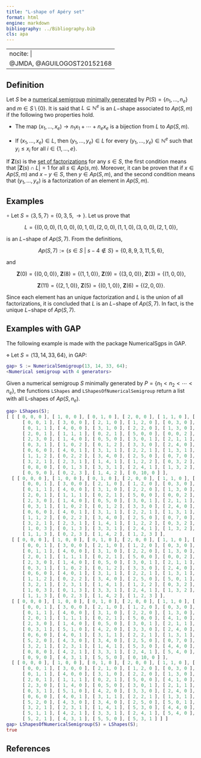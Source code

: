 ```yaml
---
title: "L-shape of Apéry set"
format: html
engine: markdown
bibliography: ../Bibliography.bib
cls: apa
---
```


---
nocite: |
  @JMDA, @AGUILOGOST20152168
---

<!-- vertices_L_shape  -->

## Definition

Let $S$ be a [numerical semigroup](Numerical-semigroup.qmd) [minimally generated](Minimal-set-of-generators.qmd) by $P(S) = \{n_1, \ldots, n_e\}$ and $m \in S \setminus \{0\}$. It is said that $L \subseteq \mathbb{N}^e$ is an $L-$shape associated to $Ap(S,m)$ if the following two properties hold.

-   The map $(x_1, \ldots, x_e) \to n_1x_1 + \cdots + n_e x_e$ is a bijection from $L$ to $Ap(S,m)$.

-   If $(x_1, \ldots, x_e) \in L$, then $(y_1, \ldots, y_e) \in L$ for every $(y_1, \ldots, y_e) \in \mathbb{N}^e$ such that $y_i \le x_i$ for all $i \in \{1, \ldots, e\}$.

If $\mathbf{Z}(s)$ is the [set of factorizations](../Presentations-NS/Set-of-factorizations.qmd) for any $s \in S$, the first condition means that $|\mathbf{Z}(s) \cap L| = 1$ for all $s \in Ap(s,m)$. Moreover, it can be proven that if $x \in Ap(S,m)$ and $x - y \in S$, then $y \in Ap(S,m)$, and the second condition means that $(y_1, \ldots, y_e)$ is a factorization of an element in $Ap(S,m)$.

## Examples

$\circ$ Let $S = \langle 3, 5, 7 \rangle = \{0, 3, 5, \rightarrow \}$. Let us prove that

$$
L = \{ (0, 0, 0), (1, 0, 0), (0, 1, 0), (2, 0, 0), (1, 1, 0), (3, 0, 0), (2, 1, 0)  \},
$$

is an $L-$shape of $Ap(S,7)$. From the definitions,

$$
Ap(S, 7) := \{s \in S ~ | ~ s - 4 \not \in S\} = \{0, 8, 9, 3, 11, 5, 6 \},
$$

and

$$
\mathbf{Z}(0) = \{(0,0,0)\}, ~ \mathbf{Z}(8) = \{(1,1,0)\}, ~ \mathbf{Z}(9) = \{(3,0,0)\}, ~ \mathbf{Z}(3) = \{(1,0,0)\},
$$

$$
\mathbf{Z}(11) = \{(2,1,0)\}, ~ \mathbf{Z}(5) = \{(0,1,0)\}, ~ \mathbf{Z}(6) = \{(2,0,0)\}.
$$

Since each element has an unique factorization and $L$ is the union of all factorizations, it is concluded that $L$ is an $L-$shape of $Ap(S,7)$. In fact, is the unique $L-$shape of $Ap(S,7)$.

## Examples with GAP

The following example is made with the package NumericalSgps in GAP.

$\diamond$ Let $S = \langle 13, 14, 33, 64 \rangle$, in GAP:

``` gap
gap> S := NumericalSemigroup(13, 14, 33, 64);
<Numerical semigroup with 4 generators>
```

Given a numerical semigroup $S$ minimally generated by $P = \{n_1 < n_2 < \cdots < n_e\}$, the functions `LShapes` and `LShapesOfNumericalSemigroup` return a list with all L-shapes of $Ap(S, n_e)$.

``` gap
gap> LShapes(S);
[ [ [ 0, 0, 0 ], [ 1, 0, 0 ], [ 0, 1, 0 ], [ 2, 0, 0 ], [ 1, 1, 0 ], [ 0, 2, 0 ],
      [ 0, 0, 1 ], [ 3, 0, 0 ], [ 2, 1, 0 ], [ 1, 2, 0 ], [ 0, 3, 0 ], [ 1, 0, 1 ],
      [ 0, 1, 1 ], [ 4, 0, 0 ], [ 3, 1, 0 ], [ 2, 2, 0 ], [ 1, 3, 0 ], [ 0, 4, 0 ],
      [ 2, 0, 1 ], [ 1, 1, 1 ], [ 0, 2, 1 ], [ 5, 0, 0 ], [ 0, 0, 2 ], [ 3, 2, 0 ],
      [ 2, 3, 0 ], [ 1, 4, 0 ], [ 0, 5, 0 ], [ 3, 0, 1 ], [ 2, 1, 1 ], [ 1, 2, 1 ],
      [ 0, 3, 1 ], [ 1, 0, 2 ], [ 0, 1, 2 ], [ 3, 3, 0 ], [ 2, 4, 0 ], [ 1, 5, 0 ],
      [ 0, 6, 0 ], [ 4, 0, 1 ], [ 3, 1, 1 ], [ 2, 2, 1 ], [ 1, 3, 1 ], [ 0, 4, 1 ],
      [ 1, 1, 2 ], [ 0, 2, 2 ], [ 3, 4, 0 ], [ 2, 5, 0 ], [ 0, 7, 0 ], [ 0, 0, 3 ],
      [ 3, 2, 1 ], [ 2, 3, 1 ], [ 1, 4, 1 ], [ 1, 2, 2 ], [ 0, 3, 2 ], [ 3, 5, 0 ],
      [ 0, 8, 0 ], [ 0, 1, 3 ], [ 3, 3, 1 ], [ 2, 4, 1 ], [ 1, 3, 2 ], [ 0, 4, 2 ],
      [ 0, 9, 0 ], [ 0, 2, 3 ], [ 1, 4, 2 ], [ 0, 10, 0 ] ],
  [ [ 0, 0, 0 ], [ 1, 0, 0 ], [ 0, 1, 0 ], [ 2, 0, 0 ], [ 1, 1, 0 ], [ 0, 2, 0 ],
      [ 0, 0, 1 ], [ 3, 0, 0 ], [ 2, 1, 0 ], [ 1, 2, 0 ], [ 0, 3, 0 ], [ 1, 0, 1 ],
      [ 0, 1, 1 ], [ 4, 0, 0 ], [ 3, 1, 0 ], [ 2, 2, 0 ], [ 1, 3, 0 ], [ 0, 4, 0 ],
      [ 2, 0, 1 ], [ 1, 1, 1 ], [ 0, 2, 1 ], [ 5, 0, 0 ], [ 0, 0, 2 ], [ 3, 2, 0 ],
      [ 2, 3, 0 ], [ 1, 4, 0 ], [ 0, 5, 0 ], [ 3, 0, 1 ], [ 2, 1, 1 ], [ 1, 2, 1 ],
      [ 0, 3, 1 ], [ 1, 0, 2 ], [ 0, 1, 2 ], [ 3, 3, 0 ], [ 2, 4, 0 ], [ 1, 5, 0 ],
      [ 0, 6, 0 ], [ 4, 0, 1 ], [ 3, 1, 1 ], [ 2, 2, 1 ], [ 1, 3, 1 ], [ 0, 4, 1 ],
      [ 1, 1, 2 ], [ 0, 2, 2 ], [ 3, 4, 0 ], [ 2, 5, 0 ], [ 0, 7, 0 ], [ 0, 0, 3 ],
      [ 3, 2, 1 ], [ 2, 3, 1 ], [ 1, 4, 1 ], [ 1, 2, 2 ], [ 0, 3, 2 ], [ 3, 5, 0 ],
      [ 1, 0, 3 ], [ 0, 1, 3 ], [ 3, 3, 1 ], [ 2, 4, 1 ], [ 1, 3, 2 ], [ 0, 4, 2 ],
      [ 1, 1, 3 ], [ 0, 2, 3 ], [ 1, 4, 2 ], [ 1, 2, 3 ] ],
  [ [ 0, 0, 0 ], [ 1, 0, 0 ], [ 0, 1, 0 ], [ 2, 0, 0 ], [ 1, 1, 0 ], [ 0, 2, 0 ],
      [ 0, 0, 1 ], [ 3, 0, 0 ], [ 2, 1, 0 ], [ 1, 2, 0 ], [ 0, 3, 0 ], [ 1, 0, 1 ],
      [ 0, 1, 1 ], [ 4, 0, 0 ], [ 3, 1, 0 ], [ 2, 2, 0 ], [ 1, 3, 0 ], [ 0, 4, 0 ],
      [ 2, 0, 1 ], [ 1, 1, 1 ], [ 0, 2, 1 ], [ 5, 0, 0 ], [ 0, 0, 2 ], [ 3, 2, 0 ],
      [ 2, 3, 0 ], [ 1, 4, 0 ], [ 0, 5, 0 ], [ 3, 0, 1 ], [ 2, 1, 1 ], [ 1, 2, 1 ],
      [ 0, 3, 1 ], [ 1, 0, 2 ], [ 0, 1, 2 ], [ 3, 3, 0 ], [ 2, 4, 0 ], [ 1, 5, 0 ],
      [ 0, 6, 0 ], [ 4, 0, 1 ], [ 3, 1, 1 ], [ 2, 2, 1 ], [ 1, 3, 1 ], [ 0, 4, 1 ],
      [ 1, 1, 2 ], [ 0, 2, 2 ], [ 3, 4, 0 ], [ 2, 5, 0 ], [ 5, 0, 1 ], [ 0, 0, 3 ],
      [ 3, 2, 1 ], [ 2, 3, 1 ], [ 1, 4, 1 ], [ 1, 2, 2 ], [ 0, 3, 2 ], [ 3, 5, 0 ],
      [ 1, 0, 3 ], [ 0, 1, 3 ], [ 3, 3, 1 ], [ 2, 4, 1 ], [ 1, 3, 2 ], [ 0, 4, 2 ],
      [ 1, 1, 3 ], [ 0, 2, 3 ], [ 1, 4, 2 ], [ 1, 2, 3 ] ],
  [ [ 0, 0, 0 ], [ 1, 0, 0 ], [ 0, 1, 0 ], [ 2, 0, 0 ], [ 1, 1, 0 ], [ 0, 2, 0 ],
      [ 0, 0, 1 ], [ 3, 0, 0 ], [ 2, 1, 0 ], [ 1, 2, 0 ], [ 0, 3, 0 ], [ 1, 0, 1 ],
      [ 0, 1, 1 ], [ 4, 0, 0 ], [ 3, 1, 0 ], [ 2, 2, 0 ], [ 1, 3, 0 ], [ 0, 4, 0 ],
      [ 2, 0, 1 ], [ 1, 1, 1 ], [ 0, 2, 1 ], [ 5, 0, 0 ], [ 4, 1, 0 ], [ 3, 2, 0 ],
      [ 2, 3, 0 ], [ 1, 4, 0 ], [ 0, 5, 0 ], [ 3, 0, 1 ], [ 2, 1, 1 ], [ 1, 2, 1 ],
      [ 0, 3, 1 ], [ 5, 1, 0 ], [ 4, 2, 0 ], [ 3, 3, 0 ], [ 2, 4, 0 ], [ 1, 5, 0 ],
      [ 0, 6, 0 ], [ 4, 0, 1 ], [ 3, 1, 1 ], [ 2, 2, 1 ], [ 1, 3, 1 ], [ 0, 4, 1 ],
      [ 5, 2, 0 ], [ 4, 3, 0 ], [ 3, 4, 0 ], [ 2, 5, 0 ], [ 0, 7, 0 ], [ 4, 1, 1 ],
      [ 3, 2, 1 ], [ 2, 3, 1 ], [ 1, 4, 1 ], [ 5, 3, 0 ], [ 4, 4, 0 ], [ 3, 5, 0 ],
      [ 0, 8, 0 ], [ 4, 2, 1 ], [ 3, 3, 1 ], [ 2, 4, 1 ], [ 5, 4, 0 ], [ 4, 5, 0 ],
      [ 0, 9, 0 ], [ 4, 3, 1 ], [ 5, 5, 0 ], [ 0, 10, 0 ] ],
  [ [ 0, 0, 0 ], [ 1, 0, 0 ], [ 0, 1, 0 ], [ 2, 0, 0 ], [ 1, 1, 0 ], [ 0, 2, 0 ],
      [ 0, 0, 1 ], [ 3, 0, 0 ], [ 2, 1, 0 ], [ 1, 2, 0 ], [ 0, 3, 0 ], [ 1, 0, 1 ],
      [ 0, 1, 1 ], [ 4, 0, 0 ], [ 3, 1, 0 ], [ 2, 2, 0 ], [ 1, 3, 0 ], [ 0, 4, 0 ],
      [ 2, 0, 1 ], [ 1, 1, 1 ], [ 0, 2, 1 ], [ 5, 0, 0 ], [ 4, 1, 0 ], [ 3, 2, 0 ],
      [ 2, 3, 0 ], [ 1, 4, 0 ], [ 0, 5, 0 ], [ 3, 0, 1 ], [ 2, 1, 1 ], [ 1, 2, 1 ],
      [ 0, 3, 1 ], [ 5, 1, 0 ], [ 4, 2, 0 ], [ 3, 3, 0 ], [ 2, 4, 0 ], [ 1, 5, 0 ],
      [ 0, 6, 0 ], [ 4, 0, 1 ], [ 3, 1, 1 ], [ 2, 2, 1 ], [ 1, 3, 1 ], [ 0, 4, 1 ],
      [ 5, 2, 0 ], [ 4, 3, 0 ], [ 3, 4, 0 ], [ 2, 5, 0 ], [ 5, 0, 1 ], [ 4, 1, 1 ],
      [ 3, 2, 1 ], [ 2, 3, 1 ], [ 1, 4, 1 ], [ 5, 3, 0 ], [ 4, 4, 0 ], [ 3, 5, 0 ],
      [ 5, 1, 1 ], [ 4, 2, 1 ], [ 3, 3, 1 ], [ 2, 4, 1 ], [ 5, 4, 0 ], [ 4, 5, 0 ],
      [ 5, 2, 1 ], [ 4, 3, 1 ], [ 5, 5, 0 ], [ 5, 3, 1 ] ] ]
gap> LShapesOfNumericalSemigroup(S) = LShapes(S);
true
```

## References

::: {#refs}

:::
